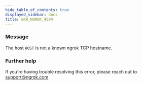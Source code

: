 ```yaml
---
hide_table_of_contents: true
displayed_sidebar: docs
title: ERR_NGROK_4504
---
```




### Message

The host `HOST` is not a known ngrok TCP hostname.

<ErrorDetails error="err_ngrok_4504" />

### Further help

If you're having trouble resolving this error, please reach out to [support@ngrok.com](mailto:support@ngrok.com?subject=Help%20with%20ERR_NGROK_4504)
